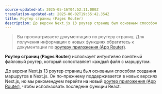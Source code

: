 ```yaml
---
source-updated-at: 2025-05-16T04:52:11.000Z
translation-updated-at: 2025-06-02T19:55:42.354Z
title: Роутер страниц (Pages Router)
description: До версии Next.js 13 роутер страниц был основным способом создания маршрутов в Next.js с помощью интуитивно понятного файлового роутера.
---
```


> Вы просматриваете документацию по роутеру страниц. Для получения информации о новых функциях обратитесь к документации по [роутеру приложения (App Router)](/docs/app).

**Роутер страниц (Pages Router)** использует интуитивно понятный файловый роутер, который сопоставляет каждый файл с маршрутом.

До версии Next.js 13 роутер страниц был основным способом создания маршрутов в Next.js. Он по-прежнему поддерживается в новых версиях Next.js, но мы рекомендуем перейти на новый [роутер приложения (App Router)](/docs/app), чтобы использовать последние функции React.